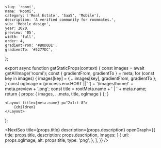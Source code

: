 
	slug: 'roomi',
	name: 'Roomi',
	category: ['Real Estate', 'SaaS', 'Mobile'],
	description: 'A verified community for roommates.',
	sub: 'Mobile design',
	year: 2020,
	preview: '05',
	width: 'full',
	order: 4,
	gradientFrom: '#B0D0D1',
	gradientTo: '#5277DC',
};

export async function getStaticProps(context) {
	const images = await getAllImage('roomi');
	const { gradientFrom, gradientTo } = meta;
	for (const key in images) {
		images[key] = { ...images[key], gradientFrom, gradientTo };
	}
	const ogImage =
		(process.env.HOST || '') + '/images/home/' + meta.preview + '.png';
	const title = rootMeta.name + ' | ' + meta.name;
	return { props: { images, ...meta, title, ogImage } };
}

	<Layout title={meta.name} p="2xl:t-8">
		{children}
	</Layout>
);

<NextSeo
	title={props.title}
	description={props.description}
	openGraph={{
		title: props.title,
		description: props.description,
		images: [
			{
				url: props.ogImage,
				alt: props.title,
				type: 'png',
			},
		],
	}}
/>

<Title
	text="Rent rooms and find roommates in a verified community."
	sub="Roomi 2021"
/>

<FullWidth>
	<Image {...props.images['01']} />
</FullWidth>

<RegularWidth>
	<Paragraph>
		<div className="mb-3">
			Roomi is the largest social network for roommates. It’s a dynamic
			marketplace where people can get verified, matched based on compatibility,
			search for their ideal rooms, and post their rooms for rent.
		</div>
		<div>
			We partnered with the Roomi team to revamp the mobile applications on iOS
			and Android, with a common goal to streamline user experience and maximize
			values to users.
		</div>
	</Paragraph>
</RegularWidth>

<Header>1 — Getting started</Header>

<RegularWidth>
	<TwoColumns>
		<Image {...props.images['02']} />
		<Image {...props.images['03']} />
	</TwoColumns>
</RegularWidth>

<RegularWidth>
	<Caption>
		After downloading the application, users can already browse listing without
		signing up. This lower the barrier to entry and enable users to get values
		out of the application immediately. The sign up experience is extremely
		simple with only a few basic questions. Users will then go through a phone
		verification to guarantee maximum security.
	</Caption>
</RegularWidth>

<Header>2 — Finding a place to stay</Header>

<RegularWidth>
	<TwoColumns>
		<Image {...props.images['04']} />
		<Image {...props.images['05']} />
	</TwoColumns>
</RegularWidth>

<RegularWidth>
	<Caption>
		To find rooms and apartments, users go to the very first tab - Listings.
		Here users can scroll through thousands of listings with a high-level
		overview with important information. Tapping on each listing reveals a
		detailed screen that show case comprehensive and well-organized information,
		such as layouts, capacity, host profile, amenities, house rules,
		transportations, and more.
	</Caption>
</RegularWidth>

<RegularWidth>
	<TwoColumns>
		<Image {...props.images['06']} />
		<Image {...props.images['07']} />
	</TwoColumns>
</RegularWidth>

<RegularWidth>
	<Caption>
		To ensure that we are showing the best results. We have designed a robust
		filtering system, which enable users to tailor their search in various
		requirements, such as Location, neighborhood, listing type, number of beds,
		baths, budget, etc.
	</Caption>
</RegularWidth>

<Header>3 — Searching for roomate</Header>

<FullWidth>
	<Image {...props.images['08']} />
</FullWidth>

<RegularWidth>
	<Caption>
		Finding a roommate is like dating. We use an algorithm to give you the best
		roommate matches. The experience is gamified to make the search fun. We
		designed a rich profile experience that brings out diverse personalities.
	</Caption>
</RegularWidth>

<RegularWidth>
	<Image {...props.images['09']} />
</RegularWidth>

<Header>4 — Getting verified</Header>

<RegularWidth>
	<Image {...props.images['10']} />
</RegularWidth>

<RegularWidth>
	<Caption>
		Roomi’s biggest value proposition is being the safest social network with
		robust background verifications. We created digital touch points that
		appeared at the right moments to educate users about how Roomi verifies
		users and at the same time, prompt user to get verified.
	</Caption>
</RegularWidth>

<Header>5 — Boosts</Header>

<RegularWidth>
	<Image {...props.images['11']} />
</RegularWidth>
